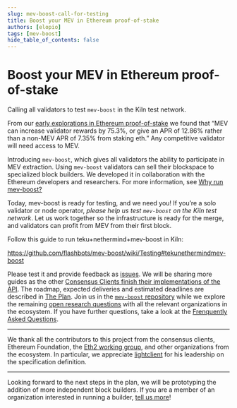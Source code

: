 ```yaml
---
slug: mev-boost-call-for-testing
title: Boost your MEV in Ethereum proof-of-stake
authors: [elopio]
tags: [mev-boost]
hide_table_of_contents: false
---
```


# Boost your MEV in Ethereum proof-of-stake

Calling all validators to test `mev-boost` in the Kiln test network.

<!--truncate-->

From our [early explorations in Ethereum proof-of-stake](https://writings.flashbots.net/research/mev-eth2) we found that “MEV can increase validator rewards by 75.3%, or give an APR of 12.86% rather than a non-MEV APR of 7.35% from staking eth.” Any competitive validator will need access to MEV.

Introducing `mev-boost`, which gives all validators the ability to participate in MEV extraction. Using `mev-boost` validators can sell their blockspace to specialized block builders. We developed it in collaboration with the Ethereum developers and researchers. For more information, see [Why run mev-boost?](https://writings.flashbots.net/writings/why-run-mevboost/)

Today, mev-boost is ready for testing, and we need you! If you’re a solo validator or node operator, *please help us test `mev-boost` on the Kiln test network*. Let us work together so the infrastructure is ready for the merge, and validators can profit from MEV from their first block.

Follow this guide to run teku+nethermind+mev-boost in Kiln:

https://github.com/flashbots/mev-boost/wiki/Testing#tekunethermindmev-boost

Please test it and provide feedback as [issues](https://github.com/flashbots/mev-boost/issues). We will be sharing more guides as the other [Consensus Clients finish their implementations of the API](https://github.com/flashbots/mev-boost#consensus-clients-implementation-status). The roadmap, expected deliveries and estimated deadlines are described in [The Plan](https://github.com/flashbots/mev-boost/wiki/The-Plan-(tm)). Join us in the [`mev-boost` repository](https://github.com/flashbots/mev-boost/) while we explore the remaining [open research questions](https://github.com/flashbots/mev-boost/wiki/Research#open-questions) with all the relevant organizations in the ecosystem. If you have further questions, take a look at the [Frenquently Asked Questions](https://github.com/flashbots/mev-boost/wiki/Frequently-Asked-Questions).

---

We thank all the contributors to this project from the consensus clients, Ethereum Foundation, the [Eth2 working group](https://writings.flashbots.net/writings/announcing-eth2-working-group/), and other organizations from the ecosystem. In particular, we appreciate [lightclient](https://github.com/lightclient/) for his leadership on the specification definition.

---

Looking forward to the next steps in the plan, we will be prototyping the addition of more independent block builders. If you are a member of an organization interested in running a builder, [tell us more](https://github.com/flashbots/mev-boost/issues/145)!
